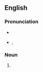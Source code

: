 {{also|vaporware}}
==English==

===Pronunciation===
* {{a|RP}} {{IPA|/ˈveɪ.pə.wɛə(ɹ)/}}
* {{a|US}} {{enPR|vāʹpərwâr}}, {{IPA|/ˈveɪpɚwɛɹ/}}

===Noun===
{{en-noun|-}}

# {{context|UK|lang=en}} {{alternative form of|vaporware}}